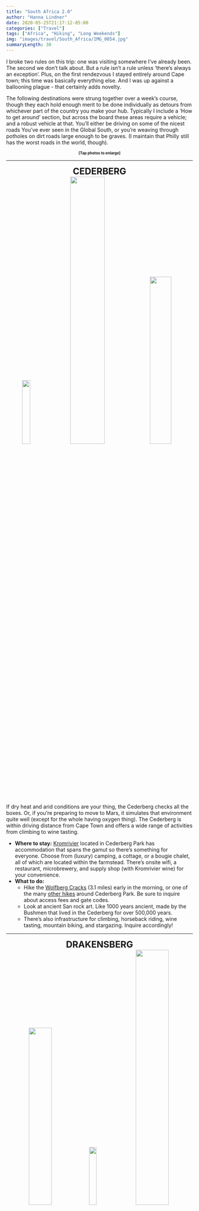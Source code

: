 ```yaml
---
title: "South Africa 2.0"
author: "Hanna Lindner"
date: 2020-05-25T21:17:12-05:00 
categories: ["Travel"]
tags: ["Africa", "Hiking", "Long Weekends"]
img: "images/travel/South_Africa/IMG_0054.jpg"
summaryLength: 30
---
```


I broke two rules on this trip: one was visiting somewhere I've already been. The second we don't talk about. But a rule isn't a rule unless 'there's always an exception'. Plus, on the first rendezvous I stayed entirely around Cape town; this time was basically everything else. And I was up against a ballooning plague - that certainly adds novelty.

The following destinations were strung together over a week's course, though they each hold enough merit to be done individually as detours from whichever part of the country you make your hub. Typically I include a 'How to get around’ section, but across the board these areas require a vehicle; and a robust vehicle at that. You'll either be driving on some of the nicest roads You've ever seen in the Global South, or you're weaving through potholes on dirt roads large enough to be graves. (I maintain that Philly still has the worst roads in the world, though).


<center>
<font size="1">
**[Tap photos to enlarge]**
</font>
</center>

--- 

<center>
<font size="5">
**CEDERBERG**
</font>
</center>
<center>
[![](/images/travel/South_Africa/IMG_3007 2.JPG){ width=21% }](https://www.hannalindner.com/travel/South_Africa/IMG_3007 2.JPG)
[![](/images/travel/South_Africa/IMG_2824.JPG){ width=43% }](https://www.hannalindner.com/travel/South_Africa/IMG_2824.JPG)
[![](/images/travel/South_Africa/IMG_6410.JPG){ width=34% }](https://www.hannalindner.com/travel/South_Africa/IMG_6410.JPG)
</center> 

If dry heat and arid conditions are your thing, the Cederberg checks all the boxes. Or, if you’re preparing to move to Mars, it simulates that environment quite well (except for the whole having oxygen thing). The Cederberg is within driving distance from Cape Town and offers a wide range of activities from climbing to wine tasting.  

- **Where to stay:** [Kromrivier](https://cederbergpark.com/accommodation/) located in Cederberg Park has accommodation that spans the gamut so there's something for everyone. Choose from (luxury) camping, a cottage, or a bougie chalet, all of which are located within the farmstead. There's onsite wifi, a restaurant, microbrewery, and supply shop (with Kromrivier wine) for your convenience.
- **What to do:**
    - Hike the [Wolfberg Cracks](https://www.roadtripryan.com/go/t/other/odds-and-ends-area/wolfberg-cracks-and-wolfberg-arch) (3.1 miles) early in the morning, or one of the many [other hikes](https://cederbergpark.com/activities/hiking/) around Cederberg Park. Be sure to inquire about access fees and gate codes.
    - Look at ancient San rock art. Like 1000 years ancient, made by the Bushmen that lived in the Cederberg for over 500,000 years. 
    - There's also infrastructure for climbing, horseback riding, wine tasting, mountain biking, and stargazing. Inquire accordingly!

---

<center>
<font size="5">
**DRAKENSBERG**
</font>
</center>
<center>
[![](/images/travel/South_Africa/IMG_9869.JPG){ width=35% }](https://www.hannalindner.com/travel/South_Africa/IMG_9869.JPG)
[![](/images/travel/South_Africa/IMG_6693.JPG){ width=20% }](https://www.hannalindner.com/travel/South_Africa/IMG_6693.JPG)
[![](/images/travel/South_Africa/IMG_0148 3.JPG){ width=42% }](https://www.hannalindner.com/travel/South_Africa/IMG_0148 3.JPG)
</center>  

On the other hand if you’re psychotic like me and enjoy humidity (so long as it’s not matched with excessive heat), then the Drakensberg is your place! Located on the opposite coast, it couldn't be more different than the Western Cape: excessively green, wet, and humid.  

- **Where to stay:** 
    - Fancy pants option: [Witsieshoek Mountain Lodge](https://www.witsieshoek.co.za/) also offers accommodation on a sliding scale from 'hikers cabins' to upscale rooms with a view. Truthfully you can't escape the gorgeous views here though. Step outside from anywhere and take in the majesty of the northern Drakensberg mountains and Sentinel Peak. Take advantage of the dining and spa here in between the many hikes at your doorstep. 
    - Budget option: [Amphitheatre Backpackers](http://www.amphibackpackers.com/) caters to a younger crowd and accommodation starts at camping spots and goes up to private rooms. The amenities are not to be overlooked - pool, jacuzzi, sauna, laundry, gift shop, bar, ample common space for socializing, and guided activities just scratch the service. Oh, and spectacular views as the cherry on top!
- **What to do:**
    - [Sentinal Chain Ladder](https://www.witsieshoek.co.za/drakensberg-activities/hiking-trails/chain-ladder-via-sentinel) hike: This solid half-day hike (for those in shape) offers the full spectrum of steep switchbacks, leisurely flat stretches, and fun ladder climbing. Guides can be arranged through Witsieshoek Mountain Lodge.
    - Hike, climb, abseil, trek (and more) with [guided half-day to multi-day excursions](http://www.amphibackpackers.com/activities) organized by Amphitheatre Backpackers. Prices are very reasonable and if you've got the know-how, and don't need a guide, but don't have wheels - they offer shuttles to get you to where you want to be.

---

<center>
<font size="5">
**LESOTHO**
</font>
</center>
<center>
[![](/images/travel/South_Africa/IMG_8732.JPG){ width=31% }](https://www.hannalindner.com/travel/South_Africa/IMG_8732.JPG)
[![](/images/travel/South_Africa/IMG_0145.JPG){ width=21% }](https://www.hannalindner.com/travel/South_Africa/IMG_0145.JPG)
[![](/images/travel/South_Africa/IMG_0828.JPG){ width=43% }](https://www.hannalindner.com/travel/South_Africa/IMG_0828.JPG)
</center> 

And finally, if you want to see an entire country in 24 hours, drive through Lesotho and spend the night in Semonkong! Except don't do this when there's a ballooning pandemic and constant changes in travel restrictions, as border security won't take too kindly to Americans who are awful at preventing transmission of highly contagious viruses...  

- **Where to stay:** [Semonkong Lodge](https://www.semonkonglodge.com/) is one of the coolest places I've ever stayed and I wish I could have stayed a full week. While the drive to the lodge will have you wondering what you've gotten yourself into (and whether your car tires are going to make it out alive), the experience once you've arrived is more than worth it. Rooms are built in the traditional Lesotho style as rondavels made of thatch and stone. The property feels like an enchanted forest, serves the most delectable bread-type thing on the planet, and organizes guided activities that are worth so much more than the minuscule fees they conjure.
- **What to do:**
    - Visit Maletsunyane Falls, one of the the largest waterfalls in Africa
    - Buy yourself a magic blanket, AKA the traditional woolen [Basotho blanket](https://www.aranda.co.za/) worn by Soto people. It may not be quite as magical as Harry Potter's invisibility cloak, but it's damn close. 


---

<center>
[![](/images/travel/South_Africa/IMG_4100.JPG){ width=40% }](https://www.hannalindner.com/travel/South_Africa/IMG_4100.JPG)
</center>
<center>
**I want to acknowledge the past, present, and future generations of the South African and Soto locals, particularly the natives that have looked after and learned from the land for generations. It is their willingness to invite outsiders into their space, their kind hospitality, and enduring wisdom that make experiences like this possible, now and for years to come. Ultimately it is the people, their spirit, and culture that we remember and carry on to the next destination. In deepest gratitude...**
</center>
---